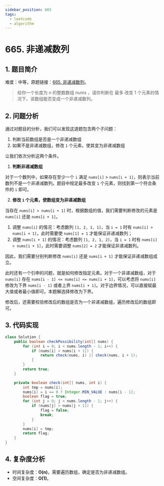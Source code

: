 ```yaml
---
sidebar_position: 665
tags:
  - leetcode
  - algorithm
---
```


# 665. 非递减数列

## 1. 题目简介

难度：中等，原题链接：[665. 非递减数列](https://leetcode.cn/problems/non-decreasing-array/)。

> 给你一个长度为 n 的整数数组 nums ，请你判断在 最多 改变 1 个元素的情况下，该数组能否变成一个非递减数列。

## 2. 问题分析

通过对题目的分析，我们可以发现这道题包含两个子问题：

1. 判断当前数组是否是一个非递减数组
2. 如果不是非递减数组，修改 `1` 个元素，使其变为非递减数组

让我们依次分析这两个条件。

1. **判断非递减数组**

对于一个数列中，如果存在至少一个 `i` 满足 `nums[i]` > `nums[i + 1]`，则表示当前数列不是一个非递减数列。题目中规定最多改变 `1` 个元素，则找到第一个符合条件的 `i` 即可。

2. **修改 `1` 个元素，使数组变为非递减数组**

当存在 `nums[i] > nums[i + 1]` 时，根据数组的值，我们需要判断修改的元素是 `nums[i]` 还是 `nums[i + 1]`。

1. 调整 `nums[i]` 的情况：考虑数列 `[1, 2, 1, 1]`，当 `i = 1` 时有 `nums[i] > nums[i + 1]`，此时需要使 `nums[1] = 1` 才能保证非递减数列；
2. 调整 `nums[i + 1]` 的情况：考虑数列 `[1, 2, 1, 2]`，当 `i = 1` 时有 `nums[i] > nums[i + 1]`，此时需要调整 `nums[2] = 2` 才能保证非递减数列。

因此，我们需要分别判断修改 `nums[i]` 还是 `nums[i + 1]` 才能保证非递减数组成立。

此时还有一个引申的问题，就是如何修改指定元素。对于一个非递减数组，对于 `nums[i]` 存在 `nums[i - 1] <= nums[i] <= nums[i + 1]`，可以考虑将 `nums[i]` 修改为下界 `nums[i - 1]` 或者上界 `nums[i + 1]`。对于边界情况，可以直接赋最大值或者最小值即可。本题解选择修改为下界。

修改后，还需要校验修改后的数组是否为一个非递减数组，遍历修改后的数组即可。

## 3. 代码实现

```java
class Solution {
    public boolean checkPossibility(int[] nums) {
        for (int i = 0; i < nums.length - 1; i++) {
            if (nums[i] > nums[i + 1]) {
                return check(nums, i) || check(nums, i + 1);
            }
        }
        return true;
    }

    private boolean check(int[] nums, int i) {
        int tmp = nums[i];
        nums[i] = i == 0 ? Integer.MIN_VALUE : nums[i - 1];
        boolean flag = true;
        for (int j = 0; j < nums.length - 1; j++) {
            if (nums[j] > nums[j + 1]) {
                flag = false;
                break;
            }
        }
        nums[i] = tmp;
        return flag;
    }
}
```

## 4. 复杂度分析

- 时间复杂度：**O(n)**，需要遍历数组，确定是否为非递减数组。
- 空间复杂度：**O(1)**。